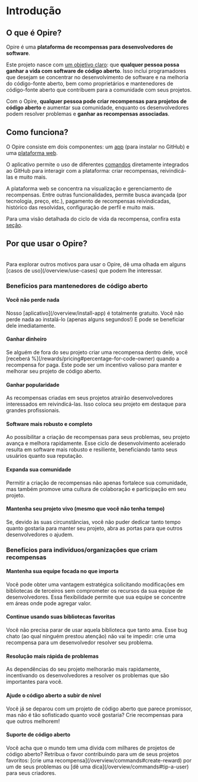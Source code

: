 
# Introdução

## O que é Opire?

Opire é uma **plataforma de recompensas para desenvolvedores de software**.

Este projeto nasce com <u>um objetivo claro</u>: que **qualquer pessoa possa ganhar a vida com software de código aberto**. Isso inclui programadores que desejam se concentrar no desenvolvimento de software e na melhoria do código-fonte aberto, bem como proprietários e mantenedores de código-fonte aberto que contribuem para a comunidade com seus projetos.

Com o Opire, **qualquer pessoa pode criar recompensas para projetos de código aberto** e aumentar sua comunidade, enquanto os desenvolvedores podem resolver problemas e **ganhar as recompensas associadas**.

## Como funciona?

O Opire consiste em dois componentes: um [app](/overview/install-app) (para instalar no GitHub) e uma [plataforma web](https://app.opire.dev).

O aplicativo permite o uso de diferentes [comandos](/overview/commands) diretamente integrados ao GitHub para interagir com a plataforma: criar recompensas, reivindicá-las e muito mais.

A plataforma web se concentra na visualização e gerenciamento de recompensas. Entre outras funcionalidades, permite busca avançada (por tecnologia, preço, etc.), pagamento de recompensas reivindicadas, histórico das resolvidas, configuração de perfil e muito mais.

Para uma visão detalhada do ciclo de vida da recompensa, confira esta [seção](/rewards/lifecycle).

## Por que usar o Opire?

<br />
<InfoPanel>
  Para explorar outros motivos para usar o Opire, dê uma olhada em alguns [casos
  de uso](/overview/use-cases) que podem lhe interessar.
</InfoPanel>

### Benefícios para mantenedores de código aberto

#### Você não perde nada

<DimmedText>
  Nosso [aplicativo](/overview/install-app) é totalmente gratuito. Você não
  perde nada ao instalá-lo (apenas alguns segundos!) E pode se beneficiar dele
  imediatamente.
</DimmedText>

#### Ganhar dinheiro

<DimmedText>
  Se alguém de fora do seu projeto criar uma recompensa dentro dele, você
  [receberá %](/rewards/pricing#percentage-for-code-owner) quando a recompensa
  for paga. Este pode ser um incentivo valioso para manter e melhorar seu
  projeto de código aberto.
</DimmedText>

#### Ganhar popularidade

<DimmedText>
  As recompensas criadas em seus projetos atrairão desenvolvedores interessados
  em reivindicá-las. Isso coloca seu projeto em destaque para grandes
  profissionais.
</DimmedText>

#### Software mais robusto e completo

<DimmedText>
  Ao possibilitar a criação de recompensas para seus problemas, seu projeto
  avança e melhora rapidamente. Esse ciclo de desenvolvimento acelerado resulta
  em software mais robusto e resiliente, beneficiando tanto seus usuários quanto
  sua reputação.
</DimmedText>

#### Expanda sua comunidade

<DimmedText>
  Permitir a criação de recompensas não apenas fortalece sua comunidade, mas
  também promove uma cultura de colaboração e participação em seu projeto.
</DimmedText>

#### Mantenha seu projeto vivo (mesmo que você não tenha tempo)

<DimmedText>
  Se, devido às suas circunstâncias, você não puder dedicar tanto tempo quanto
  gostaria para manter seu projeto, abra as portas para que outros
  desenvolvedores o ajudem.
</DimmedText>

### Benefícios para indivíduos/organizações que criam recompensas

#### Mantenha sua equipe focada no que importa

<DimmedText>
  Você pode obter uma vantagem estratégica solicitando modificações em
  bibliotecas de terceiros sem comprometer os recursos da sua equipe de
  desenvolvedores. Essa flexibilidade permite que sua equipe se concentre em
  áreas onde pode agregar valor.
</DimmedText>

#### Continue usando suas bibliotecas favoritas

<DimmedText>
  Você não precisa parar de usar aquela biblioteca que tanto ama. Esse bug chato
  (ao qual ninguém prestou atenção) não vai te impedir: crie uma recompensa para
  um desenvolvedor resolver seu problema.
</DimmedText>

#### Resolução mais rápida de problemas

<DimmedText>
  As dependências do seu projeto melhorarão mais rapidamente, incentivando os
  desenvolvedores a resolver os problemas que são importantes para você.
</DimmedText>

#### Ajude o código aberto a subir de nível

<DimmedText>
  Você já se deparou com um projeto de código aberto que parece promissor, mas
  não é tão sofisticado quanto você gostaria? Crie recompensas para que outros
  melhorem!
</DimmedText>

#### Suporte de código aberto

<DimmedText>
  Você acha que o mundo tem uma dívida com milhares de projetos de código
  aberto? Retribua o favor contribuindo para um de seus projetos favoritos:
  [crie uma recompensa](/overview/commands#create-reward) por um de seus
  problemas ou [dê uma dica](/overview/commands#tip-a-user) para seus criadores.
</DimmedText>
